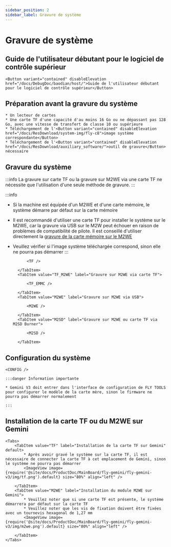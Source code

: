 ```yaml
---
sidebar_position: 2
sidebar_label: Gravure de système
---
```








# Gravure de système

## Guide de l'utilisateur débutant pour le logiciel de contrôle supérieur

    <Button variant="contained" disableElevation href="/docs/DebugDoc/baodian/host/">Guide de l'utilisateur débutant pour le logiciel de contrôle supérieur</Button>

## Préparation avant la gravure du système

    * Un lecteur de cartes
    * Une carte TF d'une capacité d'au moins 16 Go ou ne dépassant pas 128 Go, avec une vitesse de transfert de classe 10 ou supérieure
    * Téléchargement de l'<Button variant="contained" disableElevation href="/docs/ResDownload/system-img/fly-c8">image système correspondante</Button>
    * Téléchargement de l'<Button variant="contained" disableElevation href="/docs/ResDownload/auxiliary_software/">outil de gravure</Button> nécessaire

## Gravure du système

:::info
La gravure sur carte TF ou la gravure sur M2WE via une carte TF ne nécessite que l'utilisation d'une seule méthode de gravure.
:::

:::info
* Si la machine est équipée d'un M2WE et d'une carte mémoire, le système démarre par défaut sur la carte mémoire
* Il est recommandé d'utiliser une carte TF pour installer le système sur le M2WE, car la gravure via USB sur le M2W peut échouer en raison de problèmes de compatibilité de pilote. Il est conseillé d'utiliser directement la [gravure de la carte mémoire sur le M2WE](https://mellow-next.klipper.cn/docs/ProductDoc/SBC/fly-pi-v2/fly-os)
* Veuillez vérifier si l'image système téléchargée correspond, sinon elle ne pourra pas démarrer
:::

    <Tabs>
        <TabItem value="TF" label="Gravure sur carte TF" default>
            
            <TF />
            
        </TabItem>
        <TabItem value="TF_M2WE" label="Gravure sur M2WE via carte TF">
            
            <TF_EMMC />

        </TabItem>
        <TabItem value="M2WE" label="Gravure sur M2WE via USB">
            
            <M2WE />

        </TabItem>
        <TabItem value="M2SD" label="Gravure sur M2WE ou carte TF via M2SD Burner">
            
            <M2SD />

        </TabItem>
    </Tabs>


## Configuration du système

    <CONFIG />

    :::danger Information importante

    * Gemini V3 doit entrer dans l'interface de configuration de FLY TOOLS pour configurer le modèle de la carte mère, sinon le firmware ne pourra pas démarrer normalement

    :::

## Installation de la carte TF ou du M2WE sur Gemini

    <Tabs>
        <TabItem value="TF" label="Installation de la carte TF sur Gemini" default>
            * Après avoir gravé le système sur la carte TF, il est nécessaire de connecter la carte TF à cet emplacement de Gemini, sinon le système ne pourra pas démarrer
            <ImageView image={require('@site/docs/ProductDoc/MainBoard/fly-gemini/fly-gemini-v3/img/tf.png').default} size="80%" align="left" />  

        </TabItem>
        <TabItem value="M2WE" label="Installation du module M2WE sur Gemini">
            * Veuillez noter que si une carte TF est présente, le système démarrera par défaut sur la carte TF
            * Veuillez noter que les vis de fixation doivent être fixées avec un tournevis hexagonal de 1,27 mm
            <ImageView image={require('@site/docs/ProductDoc/MainBoard/fly-gemini/fly-gemini-v3/img/m2we.png').default} size="80%" align="left" />  

        </TabItem>
    </Tabs>